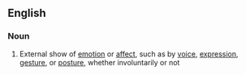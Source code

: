 {{wikipedia}}
==English==
===Noun===
{{en-noun}}
# External show of [[emotion]] or [[affect]], such as by [[voice]], [[expression]], [[gesture]], or [[posture]], whether involuntarily or not